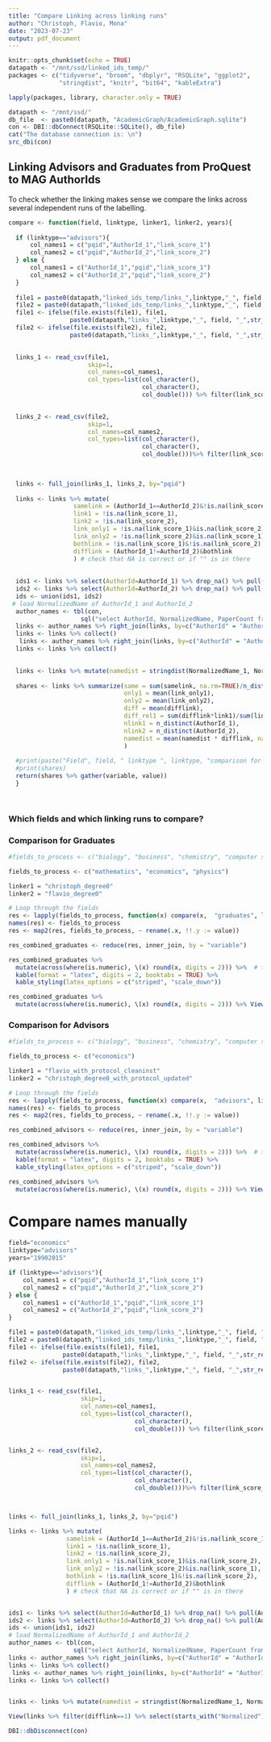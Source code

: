 ```yaml
---
title: "Compare Linking across linking runs"
author: "Christoph, Flavio, Mona"
date: "2023-07-23"
output: pdf_document
---
```


```r
knitr::opts_chunk$set(echo = TRUE)
datapath <- "/mnt/ssd/linked_ids_temp/"
packages <- c("tidyverse", "broom", "dbplyr", "RSQLite", "ggplot2", 
              "stringdist", "knitr", "bit64", "kableExtra") 

lapply(packages, library, character.only = TRUE)

datapath <- "/mnt/ssd/"
db_file  <- paste0(datapath, "AcademicGraph/AcademicGraph.sqlite")
con <- DBI::dbConnect(RSQLite::SQLite(), db_file)
cat("The database connection is: \n")
src_dbi(con)

```

## Linking Advisors and Graduates from ProQuest to MAG AuthorIds

To check whether the linking makes sense we compare the links across several independent runs of the labelling.

```r

compare <- function(field, linktype, linker1, linker2, years){
  
  if (linktype=="advisors"){
      col_names1 = c("pqid","AuthorId_1","link_score_1")
      col_names2 = c("pqid","AuthorId_2","link_score_2")
  } else {
      col_names1 = c("AuthorId_1","pqid","link_score_1")
      col_names2 = c("AuthorId_2","pqid","link_score_2") 
  }
  
  file1 = paste0(datapath,"linked_ids_temp/links_",linktype,"_", field, "_",linker1,"_",years,".csv")
  file2 = paste0(datapath,"linked_ids_temp/links_",linktype,"_", field, "_",linker2,"_",years,".csv")  
  file1 <- ifelse(file.exists(file1), file1, 
                 paste0(datapath,"links_",linktype,"_", field, "_",str_replace(linker1, "_degree0", ""),"_fielddegree0.csv"))
  file2 <- ifelse(file.exists(file2), file2, 
                 paste0(datapath,"links_",linktype,"_", field, "_",str_replace(linker2, "_degree0", ""),"_fielddegree0.csv"))

  
  links_1 <- read_csv(file1, 
                      skip=1, 
                      col_names=col_names1,
                      col_types=list(col_character(), 
                                     col_character(), 
                                     col_double())) %>% filter(link_score_1>0.7)
  

  links_2 <- read_csv(file2, 
                      skip=1, 
                      col_names=col_names2,
                      col_types=list(col_character(), 
                                     col_character(), 
                                     col_double()))%>% filter(link_score_2>0.7)

 
  
  links <- full_join(links_1, links_2, by="pqid") 
  
  links <- links %>% mutate(
                  samelink = (AuthorId_1==AuthorId_2)&!is.na(link_score_1),
                  link1 = !is.na(link_score_1),
                  link2 = !is.na(link_score_2),
                  link_only1 = !is.na(link_score_1)&is.na(link_score_2),
                  link_only2 = !is.na(link_score_2)&is.na(link_score_1),
                  bothlink = !is.na(link_score_1)&!is.na(link_score_2),
                  difflink = (AuthorId_1!=AuthorId_2)&bothlink
                  ) # check that NA is correct or if "" is in there
  
  
  ids1 <- links %>% select(AuthorId=AuthorId_1) %>% drop_na() %>% pull(AuthorId)
  ids2 <- links %>% select(AuthorId=AuthorId_2) %>% drop_na() %>% pull(AuthorId)
  ids <- union(ids1, ids2)  
 # load NormalizedName of AuthorId_1 and AuthorId_2
  author_names <- tbl(con,
                    sql("select AuthorId, NormalizedName, PaperCount from Authors")) 
  links <- author_names %>% right_join(links, by=c("AuthorId" = "AuthorId_1"), copy=TRUE) %>% rename(NormalizedName_1=NormalizedName, PaperCount_1 = PaperCount) %>% rename(AuthorId_1=AuthorId)
  links <- links %>% collect() 
   links <- author_names %>% right_join(links, by=c("AuthorId" = "AuthorId_2"), copy=TRUE) %>% rename(NormalizedName_2=NormalizedName, PaperCount_2 = PaperCount) %>%  rename(AuthorId_2=AuthorId)
  links <- links %>% collect() 
  

  links <- links %>% mutate(namedist = stringdist(NormalizedName_1, NormalizedName_2, method="jw"))
 
  shares <- links %>% summarize(same = sum(samelink, na.rm=TRUE)/n_distinct(pqid),
                                only1 = mean(link_only1),
                                only2 = mean(link_only2),
                                diff = mean(difflink),
                                diff_rel1 = sum(difflink*link1)/sum(link1),
                                nlink1 = n_distinct(AuthorId_1),
                                nlink2 = n_distinct(AuthorId_2),
                                namedist = mean(namedist * difflink, na.rm=TRUE)/mean(difflink)
                                )
  
  #print(paste("Field", field, " linktype ", linktype, "comparison for ", linker1, "and", linker2))
  #print(shares)
  return(shares %>% gather(variable, value))
  }

 
```

### Which fields and which linking runs to compare?

### Comparison for Graduates

```r
#fields_to_process <- c("biology", "business", "chemistry", "computer science", "economics", "engineering", "environmental science", "geology", "history", "mathematics","materials science", "philosophy", "physics", "political science", "psychology")

fields_to_process <- c("mathematics", "economics", "physics")

linker1 = "christoph_degree0"
linker2 = "flavio_degree0"
```

```r

# Loop through the fields
res <- lapply(fields_to_process, function(x) compare(x,  "graduates", linker1, linker2, "19852015"))
names(res) <- fields_to_process
res <- map2(res, fields_to_process, ~ rename(.x, !!.y := value))

```

```r
res_combined_graduates <- reduce(res, inner_join, by = "variable")

res_combined_graduates %>%
  mutate(across(where(is.numeric), \(x) round(x, digits = 2))) %>%  # this is an updated form of mutate_if()
  kable(format = "latex", digits = 2, booktabs = TRUE) %>%
  kable_styling(latex_options = c("striped", "scale_down"))

res_combined_graduates %>%
  mutate(across(where(is.numeric), \(x) round(x, digits = 2))) %>% View()
```

### Comparison for Advisors

```r
#fields_to_process <- c("biology", "business", "chemistry", "computer science", "economics", "engineering", "environmental science", "geology", "history", "mathematics","materials science", "philosophy", "physics", "political science", "psychology")

fields_to_process <- c("economics")

linker1 = "flavio_with_protocol_cleaninst"
linker2 = "christoph_degree0_with_protocol_updated"
```

```r

# Loop through the fields
res <- lapply(fields_to_process, function(x) compare(x,  "advisors", linker1, linker2 , "19902015"))
names(res) <- fields_to_process
res <- map2(res, fields_to_process, ~ rename(.x, !!.y := value))

```

```r
res_combined_advisors <- reduce(res, inner_join, by = "variable")

res_combined_advisors %>%
  mutate(across(where(is.numeric), \(x) round(x, digits = 2))) %>%  # this is an updated form of mutate_if()
  kable(format = "latex", digits = 2, booktabs = TRUE) %>%
  kable_styling(latex_options = c("striped", "scale_down"))

res_combined_advisors %>%
  mutate(across(where(is.numeric), \(x) round(x, digits = 2))) %>% View()

```

# Compare names manually

```r
 
field="economics"
linktype="advisors"
years="19902015"

if (linktype=="advisors"){
    col_names1 = c("pqid","AuthorId_1","link_score_1")
    col_names2 = c("pqid","AuthorId_2","link_score_2")
} else {
    col_names1 = c("AuthorId_1","pqid","link_score_1")
    col_names2 = c("AuthorId_2","pqid","link_score_2") 
}

file1 = paste0(datapath,"linked_ids_temp/links_",linktype,"_", field, "_",linker1,"_",years,".csv")
file2 = paste0(datapath,"linked_ids_temp/links_",linktype,"_", field, "_",linker2,"_",years,".csv")  
file1 <- ifelse(file.exists(file1), file1, 
               paste0(datapath,"links_",linktype,"_", field, "_",str_replace(linker1, "_degree0", ""),"_fielddegree0.csv"))
file2 <- ifelse(file.exists(file2), file2, 
               paste0(datapath,"links_",linktype,"_", field, "_",str_replace(linker2, "_degree0", ""),"_fielddegree0.csv"))


links_1 <- read_csv(file1, 
                    skip=1, 
                    col_names=col_names1,
                    col_types=list(col_character(), 
                                   col_character(), 
                                   col_double())) %>% filter(link_score_1>0.7)


links_2 <- read_csv(file2, 
                    skip=1, 
                    col_names=col_names2,
                    col_types=list(col_character(), 
                                   col_character(), 
                                   col_double()))%>% filter(link_score_2>0.7)



links <- full_join(links_1, links_2, by="pqid") 

links <- links %>% mutate(
                samelink = (AuthorId_1==AuthorId_2)&!is.na(link_score_1),
                link1 = !is.na(link_score_1),
                link2 = !is.na(link_score_2),
                link_only1 = !is.na(link_score_1)&is.na(link_score_2),
                link_only2 = !is.na(link_score_2)&is.na(link_score_1),
                bothlink = !is.na(link_score_1)&!is.na(link_score_2),
                difflink = (AuthorId_1!=AuthorId_2)&bothlink
                ) # check that NA is correct or if "" is in there


ids1 <- links %>% select(AuthorId=AuthorId_1) %>% drop_na() %>% pull(AuthorId)
ids2 <- links %>% select(AuthorId=AuthorId_2) %>% drop_na() %>% pull(AuthorId)
ids <- union(ids1, ids2)  
# load NormalizedName of AuthorId_1 and AuthorId_2
author_names <- tbl(con,
                  sql("select AuthorId, NormalizedName, PaperCount from Authors")) 
links <- author_names %>% right_join(links, by=c("AuthorId" = "AuthorId_1"), copy=TRUE) %>% rename(NormalizedName_1=NormalizedName, PaperCount_1 = PaperCount) %>% rename(AuthorId_1=AuthorId)
links <- links %>% collect() 
 links <- author_names %>% right_join(links, by=c("AuthorId" = "AuthorId_2"), copy=TRUE) %>% rename(NormalizedName_2=NormalizedName, PaperCount_2 = PaperCount) %>%  rename(AuthorId_2=AuthorId)
links <- links %>% collect() 


links <- links %>% mutate(namedist = stringdist(NormalizedName_1, NormalizedName_2, method="jw"))

View(links %>% filter(difflink==1) %>% select(starts_with("Normalized"), namedist, starts_with("Paper"), starts_with("link_score")))
```

```r
DBI::dbDisconnect(con)
```
